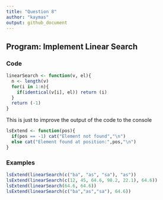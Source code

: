 ```yaml
---
title: "Question 8"
author: "kaymas"
output: github_document
---
```


## **Program:** Implement Linear Search

### Code

```r
linearSearch <- function(v, el){
  n <- length(v)
  for(i in 1:n){
    if(identical(v[i], el)) return (i)
  }
  return (-1)
}
```

This is just to improve the output of the code to the console
```r
lsExtend <- function(pos){
  if(pos == -1) cat("Element not found","\n")
  else cat("Element found at position:",pos,"\n")
}
```


### Examples

```r
lsExtend(linearSearch(c("ba", "as", "sa"), "as"))
lsExtend(linearSearch(c(12, 45, 64.6, 98.2, 22.1), 64.6))
lsExtend(linearSearch(64.6, 64.6))
lsExtend(linearSearch(c("ba","as","sa"), 64.6))
```



